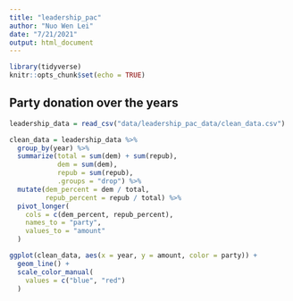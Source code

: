 ```yaml
---
title: "leadership_pac"
author: "Nuo Wen Lei"
date: "7/21/2021"
output: html_document
---
```


```r
library(tidyverse)
knitr::opts_chunk$set(echo = TRUE)
```

## Party donation over the years


```r
leadership_data = read_csv("data/leadership_pac_data/clean_data.csv")

clean_data = leadership_data %>% 
  group_by(year) %>% 
  summarize(total = sum(dem) + sum(repub),
            dem = sum(dem),
            repub = sum(repub),
            .groups = "drop") %>%
  mutate(dem_percent = dem / total,
         repub_percent = repub / total) %>% 
  pivot_longer(
    cols = c(dem_percent, repub_percent),
    names_to = "party",
    values_to = "amount"
  )
```

```r
ggplot(clean_data, aes(x = year, y = amount, color = party)) + 
  geom_line() + 
  scale_color_manual(
    values = c("blue", "red")
  )
```

